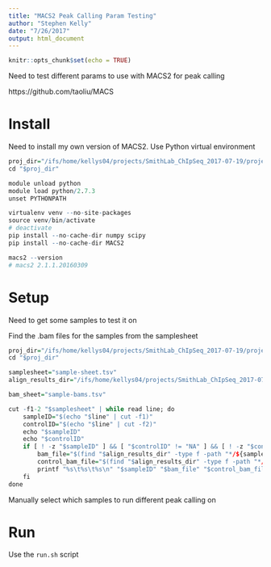 ```yaml
---
title: "MACS2 Peak Calling Param Testing"
author: "Stephen Kelly"
date: "7/26/2017"
output: html_document
---
```


```r
knitr::opts_chunk$set(echo = TRUE)
```

Need to test different params to use with MACS2 for peak calling

https://github.com/taoliu/MACS


# Install

Need to install my own version of MACS2. Use Python virtual environment

```r
proj_dir="/ifs/home/kellys04/projects/SmithLab_ChIpSeq_2017-07-19/project_notes/test-macs2-params"
cd "$proj_dir"

module unload python
module load python/2.7.3
unset PYTHONPATH

virtualenv venv --no-site-packages 
source venv/bin/activate
# deactivate
pip install --no-cache-dir numpy scipy 
pip install --no-cache-dir MACS2

macs2 --version
# macs2 2.1.1.20160309
```

# Setup

Need to get some samples to test it on

Find the .bam files for the samples from the samplesheet

```r
proj_dir="/ifs/home/kellys04/projects/SmithLab_ChIpSeq_2017-07-19/project_notes/test-macs2-params"
cd "$proj_dir"

samplesheet="sample-sheet.tsv"
align_results_dir="/ifs/home/kellys04/projects/SmithLab_ChIpSeq_2017-07-19/pipeline/align/results"

bam_sheet="sample-bams.tsv"

cut -f1-2 "$samplesheet" | while read line; do
    sampleID="$(echo "$line" | cut -f1)"
    controlID="$(echo "$line" | cut -f2)"
    echo "$sampleID"
    echo "$controlID"
    if [ ! -z "$sampleID" ] && [ "$controlID" != "NA" ] && [ ! -z "$controlID" ]; then
        bam_file="$(find "$align_results_dir" -type f -path "*/${sampleID}/*" -name "alignments.bam")"
        control_bam_file="$(find "$align_results_dir" -type f -path "*/${controlID}/*" -name "alignments.bam")"
        printf "%s\t%s\t%s\n" "$sampleID" "$bam_file" "$control_bam_file" >> "$bam_sheet"
    fi
done

```

Manually select which samples to run different peak calling on 

# Run

Use the `run.sh` script
